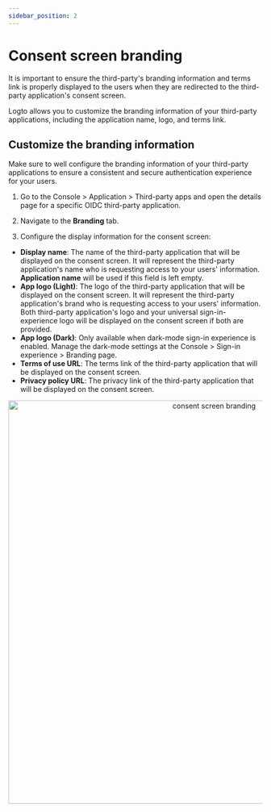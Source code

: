 ```yaml
---
sidebar_position: 2
---
```



# Consent screen branding

It is important to ensure the third-party's branding information and terms link is properly displayed to the users when they are redirected to the third-party application's consent screen.

Logto allows you to customize the branding information of your third-party applications, including the application name, logo, and terms link.

## Customize the branding information

Make sure to well configure the branding information of your third-party applications to ensure a consistent and secure authentication experience for your users.

1. Go to the <CloudLink to="/applications/third-party-applications">Console > Application > Third-party apps</CloudLink> and open the details page for a specific OIDC third-party application.

2. Navigate to the **Branding** tab.

3. Configure the display information for the consent screen:

- **Display name**: The name of the third-party application that will be displayed on the consent screen. It will represent the third-party application's name who is requesting access to your users' information. **Application name** will be used if this field is left empty.
- **App logo (Light)**: The logo of the third-party application that will be displayed on the consent screen. It will represent the third-party application's brand who is requesting access to your users' information. Both third-party application's logo and your universal sign-in-experience logo will be displayed on the consent screen if both are provided.
- **App logo (Dark)**: Only available when dark-mode sign-in experience is enabled. Manage the dark-mode settings at the <CloudLink to="/sign-in-experience/branding">Console > Sign-in experience > Branding</CloudLink> page.
- **Terms of use URL**: The terms link of the third-party application that will be displayed on the consent screen.
- **Privacy policy URL**: The privacy link of the third-party application that will be displayed on the consent screen.

<center>
  <img src={ConsentScreenBranding} alt="consent screen branding" width="800" />
</center>
